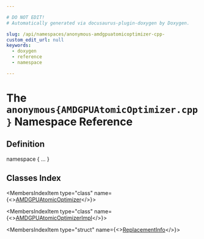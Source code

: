 ```yaml
---

# DO NOT EDIT!
# Automatically generated via docusaurus-plugin-doxygen by Doxygen.

slug: /api/namespaces/anonymous-amdgpuatomicoptimizer-cpp-
custom_edit_url: null
keywords:
  - doxygen
  - reference
  - namespace

---
```





# The `anonymous{AMDGPUAtomicOptimizer.cpp}` Namespace Reference

<DoxygenPage pluginConfig={pluginConfig}>



## Definition

<CodeBlock>namespace &#123; ... &#125;</CodeBlock>

## Classes Index

<MembersIndex>

<MembersIndexItem
  type="class"
  name={<><a href="/docs/api/classes/anonymous-namespace-amdgpuatomicoptimizer-cpp-/amdgpuatomicoptimizer">AMDGPUAtomicOptimizer</a></>}>
</MembersIndexItem>

<MembersIndexItem
  type="class"
  name={<><a href="/docs/api/classes/anonymous-namespace-amdgpuatomicoptimizer-cpp-/amdgpuatomicoptimizerimpl">AMDGPUAtomicOptimizerImpl</a></>}>
</MembersIndexItem>

<MembersIndexItem
  type="struct"
  name={<><a href="/docs/api/structs/anonymous-namespace-amdgpuatomicoptimizer-cpp-/replacementinfo">ReplacementInfo</a></>}>
</MembersIndexItem>

</MembersIndex>


</DoxygenPage>
